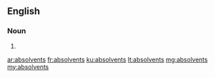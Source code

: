 ==English==

===Noun===
{{head|en|plural}}

# {{plural of|absolvent|lang=en}}

[[ar:absolvents]]
[[fr:absolvents]]
[[ku:absolvents]]
[[lt:absolvents]]
[[mg:absolvents]]
[[my:absolvents]]